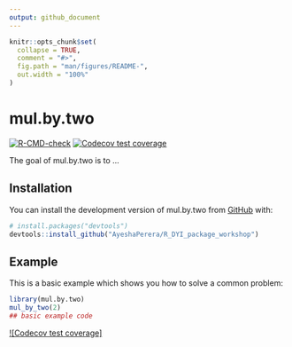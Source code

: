 ```yaml
---
output: github_document
---
```


<!-- README.md is generated from README.Rmd. Please edit that file -->

```r
knitr::opts_chunk$set(
  collapse = TRUE,
  comment = "#>",
  fig.path = "man/figures/README-",
  out.width = "100%"
)
```

# mul.by.two

<!-- badges: start -->
[![R-CMD-check](https://github.com/AyeshaPerera/mul.by.two/actions/workflows/R-CMD-check.yaml/badge.svg)](https://github.com/AyeshaPerera/mul.by.two/actions/workflows/R-CMD-check.yaml)
[![Codecov test coverage](https://codecov.io/gh/AyeshaPerera/mul.by.two/branch/main/graph/badge.svg)](https://app.codecov.io/gh/AyeshaPerera/mul.by.two?branch=main)
<!-- badges: end -->

The goal of mul.by.two is to ...

## Installation

You can install the development version of mul.by.two from [GitHub](https://github.com/) with:

``` r
# install.packages("devtools")
devtools::install_github("AyeshaPerera/R_DYI_package_workshop")
```

## Example

This is a basic example which shows you how to solve a common problem:

```r
library(mul.by.two)
mul_by_two(2)
## basic example code
```

<!-- badges: start -->

[![Codecov test coverage]](https://github.com/r-lib/actions/blob/v2/examples/README.md)

<!-- badges: end -->
